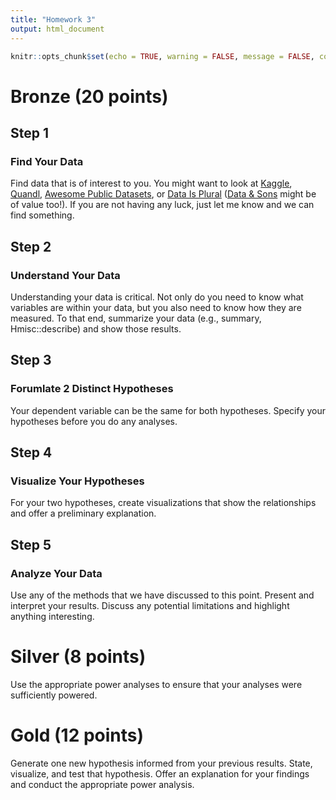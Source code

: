 ```yaml
---
title: "Homework 3"
output: html_document
---
```


```r
knitr::opts_chunk$set(echo = TRUE, warning = FALSE, message = FALSE, comment = "")
```

# Bronze (20 points)

## Step 1

### Find Your Data
Find data that is of interest to you. You might want to look at <a href="https://www.kaggle.com/datasets">Kaggle</a>, <a href="https://www.quandl.com/">Quandl</a>, <a href="https://github.com/awesomedata/awesome-public-datasets">Awesome Public Datasets</a>, or <a href="https://docs.google.com/spreadsheets/d/1wZhPLMCHKJvwOkP4juclhjFgqIY8fQFMemwKL2c64vk/edit#gid=0">Data Is Plural</a> (<a href="https://www.dataandsons.com/blog/List-of-Lists">Data & Sons</a> might be of value too!). If you are not having any luck, just let me know and we can find something.

## Step 2

### Understand Your Data

Understanding your data is critical. Not only do you need to know what variables are within your data, but you also need to know how they are measured. To that end, summarize your data (e.g., summary, Hmisc::describe) and show those results.

## Step 3

### Forumlate 2 Distinct Hypotheses

Your dependent variable can be the same for both hypotheses. Specify your hypotheses before you do any analyses.

## Step 4

### Visualize Your Hypotheses

For your two hypotheses, create visualizations that show the relationships and offer a preliminary explanation.

## Step 5

### Analyze Your Data

Use any of the methods that we have discussed to this point. Present and interpret your results. Discuss any potential limitations and highlight anything interesting.

# Silver (8 points)

Use the appropriate power analyses to ensure that your analyses were sufficiently powered. 

# Gold (12 points)

Generate one new hypothesis informed from your previous results. State, visualize, and test that hypothesis. Offer an explanation for your findings and conduct the appropriate power analysis. 